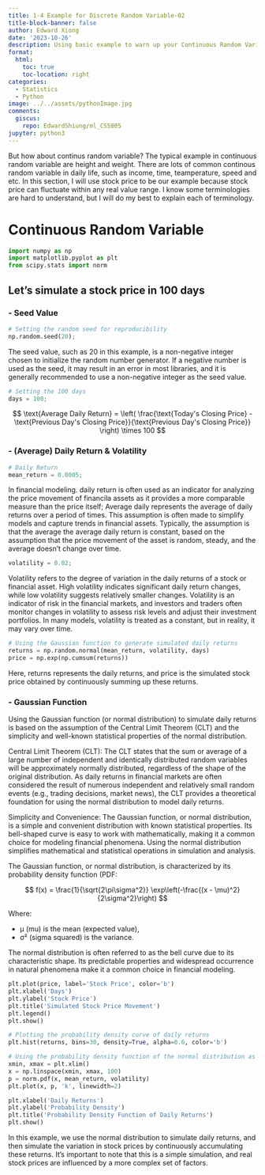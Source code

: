 ```yaml
---
title: 1-4 Example for Discrete Random Variable-02
title-block-banner: false
author: Edward Xiong
date: '2023-10-26'
description: Using basic example to warn up your Continuous Random Variable
format:
  html:
    toc: true
    toc-location: right
categories:
  - Statistics
  - Python
image: ../../assets/pythonImage.jpg
comments:
  giscus:
    repo: EdwardShiung/ml_CS5805
jupyter: python3
---
```


But how about continus random variable? The typical example in continuous random variable are height and weight. There are lots of common continous random variable in daily life, such as income, time, teamperature, speed and etc. In this section, I will use stock price to be our example because stock price can fluctuate within any real value range. I know some terminologies are hard to understand, but I will do my best to explain each of terminology.

# Continuous Random Variable

```python
import numpy as np
import matplotlib.pyplot as plt
from scipy.stats import norm
```

## Let's simulate a stock price in 100 days

### - Seed Value

```python
# Setting the random seed for reproducibility
np.random.seed(20);
```

The seed value, such as 20 in this example, is a non-negative integer chosen to initialize the random number generator. If a negative number is used as the seed, it may result in an error in most libraries, and it is generally recommended to use a non-negative integer as the seed value.

```python
# Setting the 100 days
days = 100;
```

$$
\text{Average Daily Return} = \left( \frac{\text{Today's Closing Price} - \text{Previous Day's Closing Price}}{\text{Previous Day's Closing Price}} \right) \times 100
$$

### - (Average) Daily Return & Volatility

```python
# Daily Return
mean_return = 0.0005;
```

In financial modeling. daily return is often used as an indicator for analyzing the price movement of financila assets as it provides a more comparable measure than the price itself; Average daily represents the average of daily returns over a period of times. This assumption is often made to simplify models and capture trends in financial assets. Typically, the assumption is that the average the average daily return is constant, based on the assumption that the price movement of the asset is random, steady, and the average doesn't change over time.

```python
volatility = 0.02;
```

Volatility refers to the degree of variation in the daily returns of a stock or financial asset. High volatility indicates significant daily return changes, while low volatility suggests relatively smaller changes. Volatility is an indicator of risk in the financial markets, and investors and traders often monitor changes in volatility to assess risk levels and adjust their investment portfolios. In many models, volatility is treated as a constant, but in reality, it may vary over time.

```python
# Using the Gaussian function to generate simulated daily returns
returns = np.random.normal(mean_return, volatility, days)
price = np.exp(np.cumsum(returns))
```

Here, returns represents the daily returns, and price is the simulated stock price obtained by continuously summing up these returns. 

### - Gaussian Function

Using the Gaussian function (or normal distribution) to simulate daily returns is based on the assumption of the Central Limit Theorem (CLT) and the simplicity and well-known statistical properties of the normal distribution.

Central Limit Theorem (CLT): The CLT states that the sum or average of a large number of independent and identically distributed random variables will be approximately normally distributed, regardless of the shape of the original distribution. As daily returns in financial markets are often considered the result of numerous independent and relatively small random events (e.g., trading decisions, market news), the CLT provides a theoretical foundation for using the normal distribution to model daily returns.

Simplicity and Convenience: The Gaussian function, or normal distribution, is a simple and convenient distribution with known statistical properties. Its bell-shaped curve is easy to work with mathematically, making it a common choice for modeling financial phenomena. Using the normal distribution simplifies mathematical and statistical operations in simulation and analysis. 

The Gaussian function, or normal distribution, is characterized by its probability density function (PDF:

$$
f(x) = \frac{1}{\sqrt{2\pi\sigma^2}} \exp\left(-\frac{(x - \mu)^2}{2\sigma^2}\right)
$$

Where:

- μ (mu) is the mean (expected value),
- σ² (sigma squared) is the variance.

The normal distribution is often referred to as the bell curve due to its characteristic shape. Its predictable properties and widespread occurrence in natural phenomena make it a common choice in financial modeling.

```python
plt.plot(price, label='Stock Price', color='b')
plt.xlabel('Days')
plt.ylabel('Stock Price')
plt.title('Simulated Stock Price Movement')
plt.legend()
plt.show()
```

```python
# Plotting the probability density curve of daily returns
plt.hist(returns, bins=30, density=True, alpha=0.6, color='b')

# Using the probability density function of the normal distribution as a reference
xmin, xmax = plt.xlim()
x = np.linspace(xmin, xmax, 100)
p = norm.pdf(x, mean_return, volatility)
plt.plot(x, p, 'k', linewidth=2)

plt.xlabel('Daily Returns')
plt.ylabel('Probability Density')
plt.title('Probability Density Function of Daily Returns')
plt.show()
```

In this example, we use the normal distribution to simulate daily returns, and then simulate the variation in stock prices by continuously accumulating these returns. It's important to note that this is a simple simulation, and real stock prices are influenced by a more complex set of factors.

